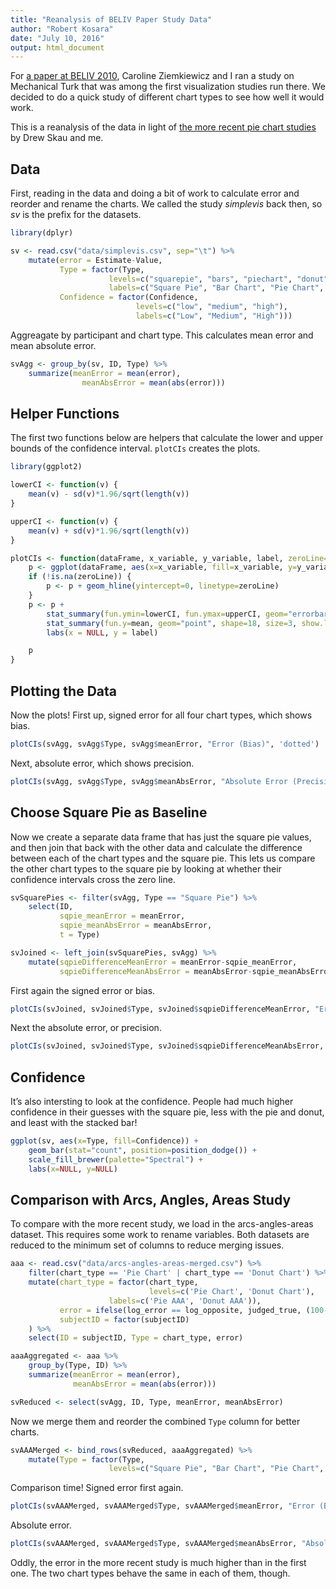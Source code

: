 ```yaml
---
title: "Reanalysis of BELIV Paper Study Data"
author: "Robert Kosara"
date: "July 10, 2016"
output: html_document
---
```


For [a paper at BELIV 2010](http://kosara.net/publications/Kosara_BELIV_2010.html), Caroline Ziemkiewicz and I ran a study on Mechanical Turk that was among the first visualization studies run there. We decided to do a quick study of different chart types to see how well it would work.

This is a reanalysis of the data in light of [the more recent pie chart studies](https://eagereyes.org/blog/2016/an-illustrated-tour-of-the-pie-chart-study-results) by Drew Skau and me.

## Data

First, reading in the data and doing a bit of work to calculate error and reorder and rename the charts. We called the study _simplevis_ back then, so _sv_ is the prefix for the datasets.

```r
library(dplyr)

sv <- read.csv("data/simplevis.csv", sep="\t") %>%
	mutate(error = Estimate-Value,
		   Type = factor(Type,
		   			  levels=c("squarepie", "bars", "piechart", "donut"),
		   			  labels=c("Square Pie", "Bar Chart", "Pie Chart", "Donut Chart")),
		   Confidence = factor(Confidence,
		   					levels=c("low", "medium", "high"),
		   					labels=c("Low", "Medium", "High")))
```

Aggreagate by participant and chart type. This calculates mean error and mean absolute error.

```r
svAgg <- group_by(sv, ID, Type) %>%
	summarize(meanError = mean(error),
				meanAbsError = mean(abs(error)))
```

## Helper Functions

The first two functions below are helpers that calculate the lower and upper bounds of the confidence interval. `plotCIs` creates the plots.

```r
library(ggplot2)

lowerCI <- function(v) {
	mean(v) - sd(v)*1.96/sqrt(length(v))
}

upperCI <- function(v) {
	mean(v) + sd(v)*1.96/sqrt(length(v))
}

plotCIs <- function(dataFrame, x_variable, y_variable, label, zeroLine=NA) {
	p <- ggplot(dataFrame, aes(x=x_variable, fill=x_variable, y=y_variable))
	if (!is.na(zeroLine)) {
		p <- p + geom_hline(yintercept=0, linetype=zeroLine)
	}
	p <- p +
		stat_summary(fun.ymin=lowerCI, fun.ymax=upperCI, geom="errorbar", aes(width=.1)) +
		stat_summary(fun.y=mean, geom="point", shape=18, size=3, show.legend = FALSE) + 
		labs(x = NULL, y = label)

	p
}
```

## Plotting the Data

Now the plots! First up, signed error for all four chart types, which shows bias.

```r
plotCIs(svAgg, svAgg$Type, svAgg$meanError, "Error (Bias)", 'dotted')
```

Next, absolute error, which shows precision.

```r
plotCIs(svAgg, svAgg$Type, svAgg$meanAbsError, "Absolute Error (Precision)")
```

## Choose Square Pie as Baseline

Now we create a separate data frame that has just the square pie values, and then join that back with the other data and calculate the difference between each of the chart types and the square pie. 
This lets us compare the other chart types to the square pie by looking at whether their confidence intervals cross the zero line.

```r
svSquarePies <- filter(svAgg, Type == "Square Pie") %>%
	select(ID,
		   sqpie_meanError = meanError,
		   sqpie_meanAbsError = meanAbsError,
		   t = Type)

svJoined <- left_join(svSquarePies, svAgg) %>%
	mutate(sqpieDifferenceMeanError = meanError-sqpie_meanError,
		   sqpieDifferenceMeanAbsError = meanAbsError-sqpie_meanAbsError)	
```

First again the signed error or bias.

```r
plotCIs(svJoined, svJoined$Type, svJoined$sqpieDifferenceMeanError, "Error relative to Square Pie (Bias)", 'dashed')
```

Next the absolute error, or precision.

```r
plotCIs(svJoined, svJoined$Type, svJoined$sqpieDifferenceMeanAbsError, "Absolute Error relative to Square Pie (Precision)", 'dashed')
```

## Confidence

It's also intersting to look at the confidence. People had much higher confidence in their guesses with the square pie, less with the pie and donut, and least with the stacked bar!

```r
ggplot(sv, aes(x=Type, fill=Confidence)) +
	geom_bar(stat="count", position=position_dodge()) +
	scale_fill_brewer(palette="Spectral") +
	labs(x=NULL, y=NULL)
```

## Comparison with Arcs, Angles, Areas Study

To compare with the more recent study, we load in the arcs-angles-areas dataset. This requires some work to rename variables. Both datasets are reduced to the minimum set of columns to reduce merging issues.

```r
aaa <- read.csv("data/arcs-angles-areas-merged.csv") %>%
	filter(chart_type == 'Pie Chart' | chart_type == 'Donut Chart') %>%
	mutate(chart_type = factor(chart_type,
							   levels=c('Pie Chart', 'Donut Chart'),
		   			  labels=c('Pie AAA', 'Donut AAA')),
		   error = ifelse(log_error == log_opposite, judged_true, (100-ans_trial)-correct_ans),
		   subjectID = factor(subjectID)
	) %>%
	select(ID = subjectID, Type = chart_type, error)

aaaAggregated <- aaa %>%
	group_by(Type, ID) %>%
	summarize(meanError = mean(error),
			  meanAbsError = mean(abs(error)))

svReduced <- select(svAgg, ID, Type, meanError, meanAbsError)
```

Now we merge them and reorder the combined `Type` column for better charts.

```r
svAAAMerged <- bind_rows(svReduced, aaaAggregated) %>%
	mutate(Type = factor(Type,
		   			  levels=c("Square Pie", "Bar Chart", "Pie Chart", "Donut Chart", "Pie AAA", "Donut AAA")))

```

Comparison time! Signed error first again.

```r
plotCIs(svAAAMerged, svAAAMerged$Type, svAAAMerged$meanError, "Error (Bias)", 'dotted')
```

Absolute error.

```r
plotCIs(svAAAMerged, svAAAMerged$Type, svAAAMerged$meanAbsError, "Absolute Error (Precision)")
```

Oddly, the error in the more recent study is much higher than in the first one. The two chart types behave the same in each of them, though.
